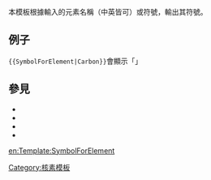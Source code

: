 <noinclude>{{template doc page viewed directly}}</noinclude>
<!-- 分類及跨維基鏈接請加在本頁底部 -->
本模板根據輸入的元素名稱（中英皆可）或符號，輸出其符號。

== 例子 ==
<code><nowiki>{{SymbolForElement|Carbon}}</nowiki></code>會顯示「{{SymbolForElement|Carbon}}」

== 參見 ==
* {{tl|CheckElement}}
* {{tl|LinkForElement}}
* {{tl|ProtonsForElement}}
* {{tl|NeutronsForElement}}

<includeonly>
<!-- 本行下加入模板的分類 -->
[[Category:核素模板]]

<!-- 本行下加入模板的跨語言鏈接 -->
[[en:Template:SymbolForElement]]
</IncludeOnly>